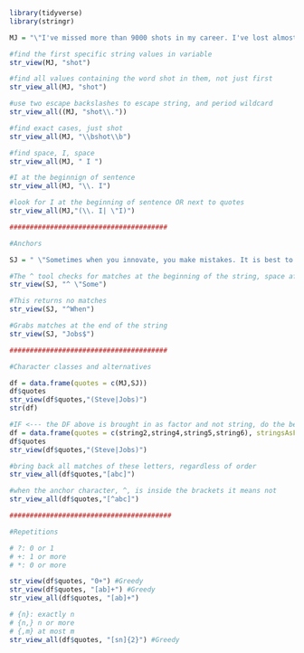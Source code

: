 ```r
library(tidyverse)
library(stringr)
```

```r

MJ = "\"I've missed more than 9000 shots in my career. I've lost almost 300 games. 26 times, I've been trusted to take the game winning shot and missed. I've failed over and over and over again in my life. And that is why I succeed.\" - Michael Jordan"

#find the first specific string values in variable
str_view(MJ, "shot")

#find all values containing the word shot in them, not just first
str_view_all(MJ, "shot")

#use two escape backslashes to escape string, and period wildcard
str_view_all((MJ, "shot\\."))

#find exact cases, just shot
str_view_all(MJ, "\\bshot\\b")

#find space, I, space
str_view_all(MJ, " I ")

#I at the beginnign of sentence
str_view_all(MJ, "\\. I")

#look for I at the beginning of sentence OR next to quotes
str_view_all(MJ,"(\\. I| \"I)")

#######################################

#Anchors

SJ = " \"Sometimes when you innovate, you make mistakes. It is best to admit them quickly, and get on with improving your other innovations.\" - Steve Jobs"

#The ^ tool checks for matches at the beginning of the string, space after the carrot because the quote began with a space technically
str_view(SJ, "^ \"Some")

#This returns no matches
str_view(SJ, "^When")

#Grabs matches at the end of the string
str_view(SJ, "Jobs$")

#######################################

#Character classes and alternatives

df = data.frame(quotes = c(MJ,SJ))
df$quotes
str_view(df$quotes,"(Steve|Jobs)")
str(df) 

#IF <--- the DF above is brought in as factor and not string, do the below 
df = data.frame(quotes = c(string2,string4,string5,string6), stringsAsFactors = FALSE)
df$quotes
str_view(df$quotes,"(Steve|Jobs)")

#bring back all matches of these letters, regardless of order
str_view_all(df$quotes,"[abc]")

#when the anchor character, ^, is inside the brackets it means not
str_view_all(df$quotes,"[^abc]")

########################################

#Repetitions 

# ?: 0 or 1
# +: 1 or more
# *: 0 or more

str_view(df$quotes, "0+") #Greedy
str_view(df$quotes, "[ab]+") #Greedy
str_view_all(df$quotes, "[ab]+")

# {n}: exactly n
# {n,} n or more
# {,m} at most m
str_view_all(df$quotes, "[sn]{2}") #Greedy



```